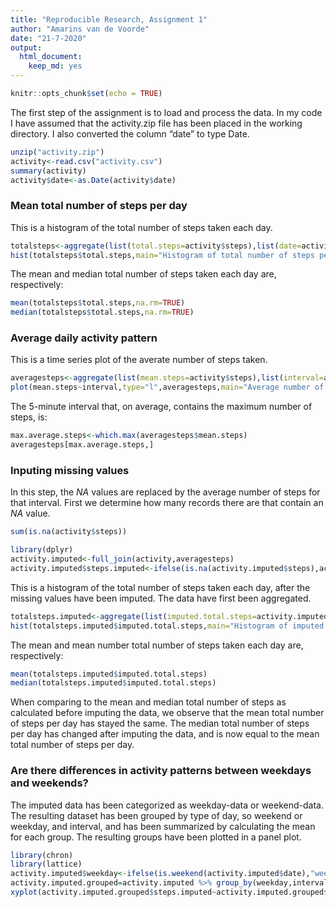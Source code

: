 ```yaml
---
title: "Reproducible Research, Assignment 1"
author: "Amarins van de Voorde"
date: "21-7-2020"
output: 
  html_document: 
    keep_md: yes
---
```

```r
knitr::opts_chunk$set(echo = TRUE)
```

The first step of the assignment is to load and process the data. In my code I have assumed that the activity.zip file has been placed in the working directory. I also converted the column "date" to type Date.
```r
unzip("activity.zip")
activity<-read.csv("activity.csv")
summary(activity)
activity$date<-as.Date(activity$date)
```


### Mean total number of steps per day
This is a histogram of the total number of steps taken each day.
```r
totalsteps<-aggregate(list(total.steps=activity$steps),list(date=activity$date),FUN=sum,na.rm=FALSE)
hist(totalsteps$total.steps,main="Histogram of total number of steps per day",xlab="Total number of steps per day",col="blue",breaks=10)
```

The mean and median total number of steps taken each day are, respectively:
```r
mean(totalsteps$total.steps,na.rm=TRUE)
median(totalsteps$total.steps,na.rm=TRUE)
```


### Average daily activity pattern
This is a time series plot of the averate number of steps taken.
```r
averagesteps<-aggregate(list(mean.steps=activity$steps),list(interval=activity$interval),FUN=mean, na.rm=TRUE)
plot(mean.steps~interval,type="l",averagesteps,main="Average number of steps per interval, averaged across all days")
```

The 5-minute interval that, on average, contains the maximum number of steps, is: 
```r
max.average.steps<-which.max(averagesteps$mean.steps)
averagesteps[max.average.steps,]
```


### Inputing missing values
In this step, the _NA_ values are replaced by the average number of steps for that interval. First we determine how many records there are that contain an _NA_ value.
```r
sum(is.na(activity$steps))

```

```r
library(dplyr)
activity.imputed<-full_join(activity,averagesteps)
activity.imputed$steps.imputed<-ifelse(is.na(activity.imputed$steps),activity.imputed$mean.steps,activity.imputed$steps)
```

This is a histogram of the total number of steps taken each day, after the missing values have been imputed. The data have first been aggregated.
```r
totalsteps.imputed<-aggregate(list(imputed.total.steps=activity.imputed$steps.imputed),list(date=activity.imputed$date),FUN=sum)
hist(totalsteps.imputed$imputed.total.steps,main="Histogram of imputed total number of steps per day",xlab="Imputed total number of steps per day",col="blue",breaks=10)
```

The mean and mean number total number of steps taken each day are, respectively:
```r
mean(totalsteps.imputed$imputed.total.steps)
median(totalsteps.imputed$imputed.total.steps)

```
When comparing to the mean and median total number of steps as calculated before imputing the data, we observe that the mean total number of steps per day has stayed the same. The median total number of steps per day has changed after imputing the data, and is now equal to the mean total number of steps per day.


### Are there differences in activity patterns between weekdays and weekends?
The imputed data has been categorized as weekday-data or weekend-data. The resulting dataset has been grouped by type of day, so weekend or weekday, and interval, and has been summarized by calculating the mean for each group. The resulting groups have been plotted in a panel plot.
```r
library(chron)
library(lattice)
activity.imputed$weekday<-ifelse(is.weekend(activity.imputed$date),"weekend","weekday")
activity.imputed.grouped=activity.imputed %>% group_by(weekday,interval) %>% summarise_at(vars("steps.imputed"),mean)
xyplot(activity.imputed.grouped$steps.imputed~activity.imputed.grouped$interval|activity.imputed.grouped$weekday,layout=c(1,2),main="Imputed average number of steps per interval, for weekend and weekday",xlab="Interval",ylab="Imputed average steps",type="l")
```
